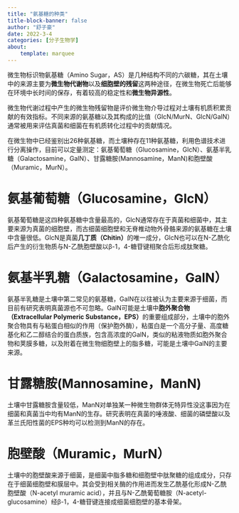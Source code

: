 ```yaml
---
title: "氨基糖的种类"
title-block-banner: false
author: "舒子豪"
date: 2022-3-4
categories: [分子生物学]
about: 
    template: marquee
---
```

微生物标识物氨基糖（Amino Sugar，AS）是几种结构不同的六碳糖，其在土壤中的来源主要为**微生物代谢物**以及**细胞壁的残留**这两种途径，在微生物死亡后能够在环境中长时间的保存，有着较高的稳定性和**微生物异源性**。

微生物代谢过程中产生的微生物残留物是评价微生物介导过程对土壤有机质积累贡献的有效指标。不同来源的氨基糖以及其构成的比值（GlcN/MurN、GlcN/GalN）通常被用来评估真菌和细菌在有机质转化过程中的贡献情况。

在微生物中已经鉴别出26种氨基糖，而土壤种存在11种氨基糖，利用色谱技术进行分离操作，目前可以定量测定：氨基葡萄糖（Glucosamine，GlcN）、氨基半乳糖（Galactosamine，GalN）、甘露糖胺(Mannosamine，ManN)和胞壁酸（Muramic，MurN）。

# 氨基葡萄糖（Glucosamine，GlcN）
氨基葡萄糖是这四种氨基糖中含量最高的，GlcN通常存在于真菌和细菌中，其主要来源为真菌的细胞壁，而古细菌细胞壁和无脊椎动物外骨骼来源的氨基糖在土壤中含量很低。GlcN是真菌**几丁质（Chitin）**的唯一成分，GlcN也可以在N-乙酰化后产生的衍生物质与N-乙酰胞壁酸以β-1，4-糖苷键相聚合后形成肽聚糖。

# 氨基半乳糖（Galactosamine，GalN）
氨基半乳糖是土壤中第二常见的氨基糖，GalN在以往被认为主要来源于细菌，而目前有研究表明真菌源也不可忽略。GalN可能是土壤中**胞外聚合物（Extracellular Polymeric Substance，EPS）**的重要组成部分，土壤中的胞外聚合物具有与粘蛋白相似的作用（保护胞外酶），粘蛋白是一个高分子量、高度糖基化和乙二醇结合的蛋白质族，包含高浓度的GalN，类似的粘液物质如胞外聚合物和荚膜多糖，以及附着在微生物细胞壁上的脂多糖，可能是土壤中GalN的主要来源。

# 甘露糖胺(Mannosamine，ManN)
土壤中甘露糖胺含量较低，ManN对单独某一种微生物群体无特异性没这事因为在细菌和真菌当中均有ManN的生存。研究表明在真菌的唾液酸、细菌的磷壁酸以及革兰氏阳性菌的EPS种均可以检测到ManN的存在。

# 胞壁酸（Muramic，MurN）
土壤中的胞壁酸来源于细菌，是细菌中脂多糖和细胞壁中肽聚糖的组成成分，只存在于细菌细胞壁和膜层中。其会受到相关酶的作用进而发生乙酰基化形成N-乙酰胞壁酸（N-acetyl muramic acid），并且与N-乙酰葡萄糖胺（N-acetyl-glucosamine）经β-1，4-糖苷键连接成细菌细胞壁的基本骨架。